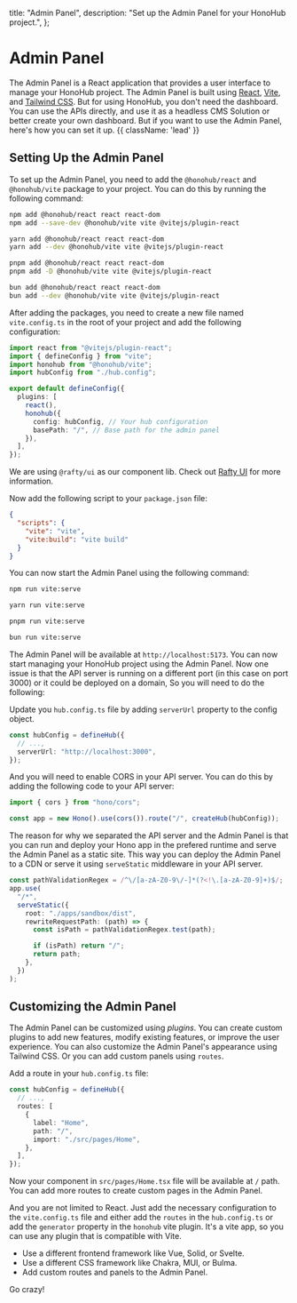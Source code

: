 
  title: "Admin Panel",
  description: "Set up the Admin Panel for your HonoHub project.",
};

# Admin Panel

The Admin Panel is a React application that provides a user interface to manage your HonoHub project. The Admin Panel is built using [React](https://react.dev/), [Vite](https://vitejs.dev/), and [Tailwind CSS](https://tailwindcss.com/). But for using HonoHub, you don't need the dashboard. You can use the APIs directly, and use it as a headless CMS Solution or better create your own dashboard. But if you want to use the Admin Panel, here's how you can set it up. {{ className: 'lead' }}

## Setting Up the Admin Panel

To set up the Admin Panel, you need to add the `@honohub/react` and `@honohub/vite` package to your project. You can do this by running the following command:

<CodeGroup>

```bash {{ title: 'npm' }}
npm add @honohub/react react react-dom
npm add --save-dev @honohub/vite vite @vitejs/plugin-react
```

```bash {{ title: 'yarn' }}
yarn add @honohub/react react react-dom
yarn add --dev @honohub/vite vite @vitejs/plugin-react
```

```bash {{ title: 'pnpm' }}
pnpm add @honohub/react react react-dom
pnpm add -D @honohub/vite vite @vitejs/plugin-react
```

```bash {{ title: 'bun' }}
bun add @honohub/react react react-dom
bun add --dev @honohub/vite vite @vitejs/plugin-react
```

</CodeGroup>

After adding the packages, you need to create a new file named `vite.config.ts` in the root of your project and add the following configuration:

<CodeGroup title="vite.config.ts">

```ts
import react from "@vitejs/plugin-react";
import { defineConfig } from "vite";
import honohub from "@honohub/vite";
import hubConfig from "./hub.config";

export default defineConfig({
  plugins: [
    react(),
    honohub({
      config: hubConfig, // Your hub configuration
      basePath: "/", // Base path for the admin panel
    }),
  ],
});
```

</CodeGroup>

We are using `@rafty/ui` as our component lib. Check out [Rafty UI](https://rafty.rhinobase.io/) for more information.

Now add the following script to your `package.json` file:

<CodeGroup title="package.json">

```json
{
  "scripts": {
    "vite": "vite",
    "vite:build": "vite build"
  }
}
```

</CodeGroup>

You can now start the Admin Panel using the following command:

<CodeGroup>

```bash {{ title: 'npm' }}
npm run vite:serve
```

```bash {{ title: 'yarn' }}
yarn run vite:serve
```

```bash {{ title: 'pnpm' }}
pnpm run vite:serve
```

```bash {{ title: 'bun' }}
bun run vite:serve
```

</CodeGroup>

The Admin Panel will be available at `http://localhost:5173`. You can now start managing your HonoHub project using the Admin Panel. Now one issue is that the API server is running on a different port (in this case on port 3000) or it could be deployed on a domain, So you will need to do the following:

Update you `hub.config.ts` file by adding `serverUrl` property to the config object.

```ts
const hubConfig = defineHub({
  // ...,
  serverUrl: "http://localhost:3000",
});
```

And you will need to enable CORS in your API server. You can do this by adding the following code to your API server:

```ts
import { cors } from "hono/cors";

const app = new Hono().use(cors()).route("/", createHub(hubConfig));
```

The reason for why we separated the API server and the Admin Panel is that you can run and deploy your Hono app in the prefered runtime and serve the Admin Panel as a static site. This way you can deploy the Admin Panel to a CDN or serve it using `serveStatic` middleware in your API server.

```ts
const pathValidationRegex = /^\/[a-zA-Z0-9\/-]*(?<!\.[a-zA-Z0-9]+)$/;
app.use(
  "/*",
  serveStatic({
    root: "./apps/sandbox/dist",
    rewriteRequestPath: (path) => {
      const isPath = pathValidationRegex.test(path);

      if (isPath) return "/";
      return path;
    },
  })
);
```

## Customizing the Admin Panel

The Admin Panel can be customized using _plugins_. You can create custom plugins to add new features, modify existing features, or improve the user experience. You can also customize the Admin Panel's appearance using Tailwind CSS. Or you can add custom panels using `routes`.

Add a route in your `hub.config.ts` file:

```ts
const hubConfig = defineHub({
  // ...,
  routes: [
    {
      label: "Home",
      path: "/",
      import: "./src/pages/Home",
    },
  ],
});
```

Now your component in `src/pages/Home.tsx` file will be available at `/` path. You can add more routes to create custom pages in the Admin Panel.

And you are not limited to React. Just add the necessary configuration to the `vite.config.ts` file and either add the `routes` in the `hub.config.ts` or add the `generator` property in the `honohub` vite plugin. It's a vite app, so you can use any plugin that is compatible with Vite.

- Use a different frontend framework like Vue, Solid, or Svelte.
- Use a different CSS framework like Chakra, MUI, or Bulma.
- Add custom routes and panels to the Admin Panel.

Go crazy!
